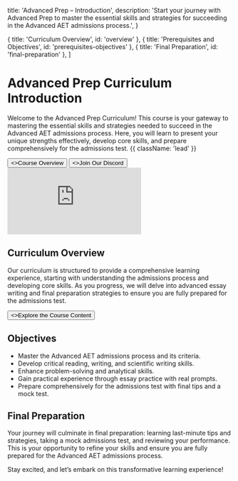 
  title: 'Advanced Prep – Introduction',
  description:
    'Start your journey with Advanced Prep to master the essential skills and strategies for succeeding in the Advanced AET admissions process.',
}

  { title: 'Curriculum Overview', id: 'overview' },
  { title: 'Prerequisites and Objectives', id: 'prerequisites-objectives' },
  { title: 'Final Preparation', id: 'final-preparation' },
]

<HeroPattern />

# Advanced Prep Curriculum Introduction

Welcome to the Advanced Prep Curriculum! This course is your gateway to mastering the essential skills and strategies needed to succeed in the Advanced AET admissions process. Here, you will learn to present your unique strengths effectively, develop core skills, and prepare comprehensively for the admissions test. {{ className: 'lead' }}

<div className="not-prose mb-16 mt-6 flex gap-3">
  <Button href="/course-overview" arrow="right">
    <>Course Overview</>
  </Button>
  <Button href="https://discord.gg/PB6vGbSr4X" variant="outline">
    <>Join Our Discord</>
  </Button>
</div>

<iframe
  src="https://www.youtube.com/embed/tNOOlnI8-Zg"
  title="YouTube video player"
  frameBorder="0"
  allow="accelerometer; fullscreen; autoPlay; clipboard-write; encrypted-media; gyroscope; picture-in-picture; web-share"
  allowFullScreen
  style={{ width: '100%', height: '40vh', borderRadius: '10px' }}
  autoPlay
></iframe>

## Curriculum Overview

Our curriculum is structured to provide a comprehensive learning experience, starting with understanding the admissions process and developing core skills. As you progress, we will delve into advanced essay writing and final preparation strategies to ensure you are fully prepared for the admissions test.

<div className="not-prose">
  <Button href="/course-overview" variant="text" arrow="right">
    <>Explore the Course Content</>
  </Button>
</div>

## Objectives

- Master the Advanced AET admissions process and its criteria.
- Develop critical reading, writing, and scientific writing skills.
- Enhance problem-solving and analytical skills.
- Gain practical experience through essay practice with real prompts.
- Prepare comprehensively for the admissions test with final tips and a mock test.

## Final Preparation

Your journey will culminate in final preparation: learning last-minute tips and strategies, taking a mock admissions test, and reviewing your performance. This is your opportunity to refine your skills and ensure you are fully prepared for the Advanced AET admissions process.

Stay excited, and let’s embark on this transformative learning experience!

